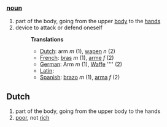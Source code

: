 ===[[noun]]===

# part of the body, going from the upper [[body]] to the [[hand]]s
# device to attack or defend oneself
#:'''Translations'''
#:*[[Dutch]]: arm ''m'' (1), [[wapen]] ''n'' (2)
#:*[[French]]: [[bras]] ''m'' (1), [[arme]] ''f'' (2)
#:*[[German]]: Arm ''m'' (1), [[Waffe]] '''' (2)
#:*[[Latin]]: [[]]
#:*[[Spanish]]: [[brazo]] ''m'' (1), [[arma]] ''f'' (2)

==Dutch==
#part of the body, going from the upper body to the hands
#[[poor]], not [[rich]]